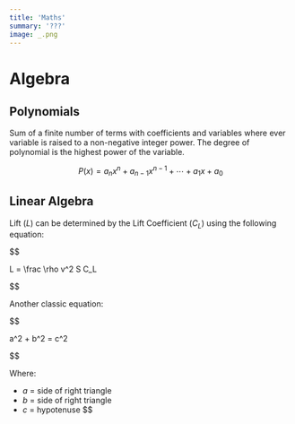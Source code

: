 ```yaml
---
title: 'Maths'
summary: '???'
image: _.png
---
```


# Algebra

## Polynomials

Sum of a finite number of terms with coefficients and variables where ever variable is raised to a non-negative integer power. The degree of polynomial is the highest power of the variable.

$$
P(x) = a_n x^n + a_{n-1} x^{n-1} + \cdots + a_1 x + a_0
$$

## Linear Algebra

Lift ($L$) can be determined by the Lift Coefficient ($C_L$) using the following equation:

$$

L = \frac \rho v^2 S C_L


$$

Another classic equation:

$$

a^2 + b^2 = c^2


$$

Where:

-   $a$ = side of right triangle
-   $b$ = side of right triangle
-   $c$ = hypotenuse
    $$
